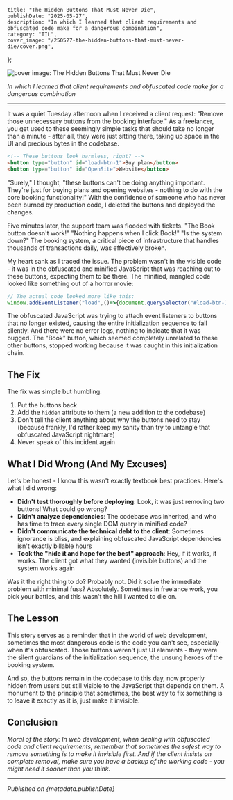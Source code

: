     title: "The Hidden Buttons That Must Never Die",
    publishDate: "2025-05-27",
    description: "In which I learned that client requirements and obfuscated code make for a dangerous combination",
    category: "TIL",
    cover_image: "/250527-the-hidden-buttons-that-must-never-die/cover.png",
};

<img src={metadata.cover_image} alt="cover image: The Hidden Buttons That Must Never Die"/>

*In which I learned that client requirements and obfuscated code make for a dangerous combination*

---

It was a quiet Tuesday afternoon when I received a client request: "Remove those unnecessary buttons from the booking interface." As a freelancer, you get used to these seemingly simple tasks that should take no longer than a minute - after all, they were just sitting there, taking up space in the UI and precious bytes in the codebase.

```html
<!-- These buttons look harmless, right? -->    
<button type="button" id="load-btn-1">Buy plan</button>
<button type="button" id="OpenSite">Website</button>
```

"Surely," I thought, "these buttons can't be doing anything important. They're just for buying plans and opening websites - nothing to do with the core booking functionality!" With the confidence of someone who has never been burned by production code, I deleted the buttons and deployed the changes.

Five minutes later, the support team was flooded with tickets. "The Book button doesn't work!" "Nothing happens when I click Book!" "Is the system down?" The booking system, a critical piece of infrastructure that handles thousands of transactions daily, was effectively broken.

My heart sank as I traced the issue. The problem wasn't in the visible code - it was in the obfuscated and minified JavaScript that was reaching out to these buttons, expecting them to be there. The minified, mangled code looked like something out of a horror movie:

```javascript
// The actual code looked more like this:
window.addEventListener("load",()=>{document.querySelector("#load-btn-1").addEventListener("click",()=>{buyPlan()}),document.querySelector("#OpenSite").addEventListener("click",()=>{OpenSite()}),/*...more mangled code...*/});
```

The obfuscated JavaScript was trying to attach event listeners to buttons that no longer existed, causing the entire initialization sequence to fail silently. And there were no error logs, nothing to indicate that it was bugged. The "Book" button, which seemed completely unrelated to these other buttons, stopped working because it was caught in this initialization chain.

## The Fix

The fix was simple but humbling:

1. Put the buttons back
2. Add the `hidden` attribute to them (a new addition to the codebase)
3. Don't tell the client anything about why the buttons need to stay (because frankly, I'd rather keep my sanity than try to untangle that obfuscated JavaScript nightmare)
4. Never speak of this incident again

## What I Did Wrong (And My Excuses)

Let's be honest - I know this wasn't exactly textbook best practices. Here's what I did wrong:

- **Didn't test thoroughly before deploying**: Look, it was just removing two buttons! What could go wrong?
- **Didn't analyze dependencies**: The codebase was inherited, and who has time to trace every single DOM query in minified code?
- **Didn't communicate the technical debt to the client**: Sometimes ignorance is bliss, and explaining obfuscated JavaScript dependencies isn't exactly billable hours
- **Took the "hide it and hope for the best" approach**: Hey, if it works, it works. The client got what they wanted (invisible buttons) and the system works again

Was it the right thing to do? Probably not. Did it solve the immediate problem with minimal fuss? Absolutely. Sometimes in freelance work, you pick your battles, and this wasn't the hill I wanted to die on.

## The Lesson

This story serves as a reminder that in the world of web development, sometimes the most dangerous code is the code you can't see, especially when it's obfuscated. Those buttons weren't just UI elements - they were the silent guardians of the initialization sequence, the unsung heroes of the booking system.

And so, the buttons remain in the codebase to this day, now properly hidden from users but still visible to the JavaScript that depends on them. A monument to the principle that sometimes, the best way to fix something is to leave it exactly as it is, just make it invisible.

## Conclusion

*Moral of the story: In web development, when dealing with obfuscated code and client requirements, remember that sometimes the safest way to remove something is to make it invisible first. And if the client insists on complete removal, make sure you have a backup of the working code - you might need it sooner than you think.*

---

*Published on {metadata.publishDate}* 